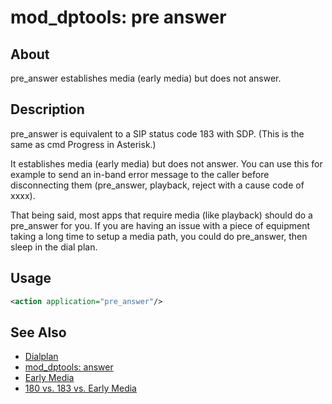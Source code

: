 
# mod_dptools: pre answer 

 

## About

pre\_answer establishes media (early media) but does not answer.

## Description

pre\_answer is equivalent to a SIP status code 183 with SDP. (This is the same as cmd Progress in Asterisk.)

It establishes media (early media) but does not answer. You can use this for example to send an in-band error message to the caller before disconnecting them (pre\_answer, playback, reject with a cause code of xxxx).

That being said, most apps that require media (like playback) should do a pre\_answer for you. If you are having an issue with a piece of equipment taking a long time to setup a media path, you could do pre\_answer, then sleep in the dial plan.

## Usage

```xml
<action application="pre_answer"/>
```

## See Also

* [Dialplan](../../Dialplan/index.mdx#about)
* [mod\_dptools: answer](./6586406.mdx#about)
* [Early Media](../../Codecs-and-Media/Early-Media/index.mdx#about)
* [180 vs. 183 vs. Early Media](../../Codecs-and-Media/Early-Media/180-vs-183-vs-Early-Media_7143480.mdx#about)



